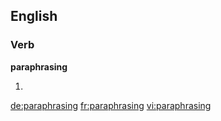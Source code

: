 ==English==

===Verb===
'''paraphrasing'''
# {{present participle of|paraphrase}}

[[de:paraphrasing]]
[[fr:paraphrasing]]
[[vi:paraphrasing]]